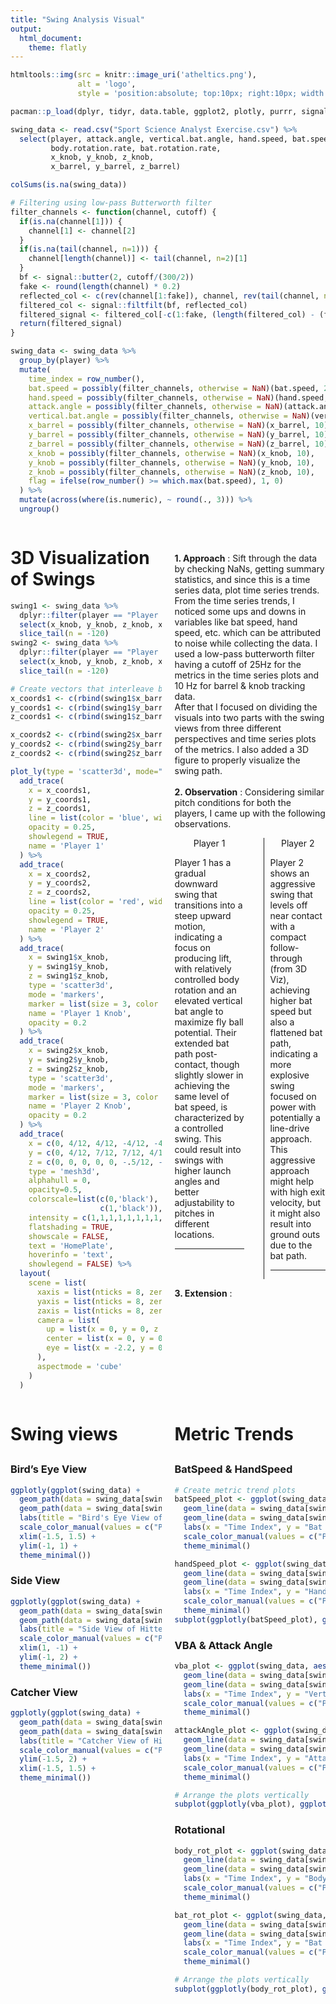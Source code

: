 ```yaml
---
title: "Swing Analysis Visual"
output:
  html_document:
    theme: flatly
---
```


```r
htmltools::img(src = knitr::image_uri('atheltics.png'), 
               alt = 'logo', 
               style = 'position:absolute; top:10px; right:10px; width:100px; padding:10px;')
```

<style type="text/css">
.main-container {
  max-width: 1800px;
}
</style>

```r
pacman::p_load(dplyr, tidyr, data.table, ggplot2, plotly, purrr, signal, gridExtra)

swing_data <- read.csv("Sport Science Analyst Exercise.csv") %>%
  select(player, attack.angle, vertical.bat.angle, hand.speed, bat.speed, 
         body.rotation.rate, bat.rotation.rate, 
         x_knob, y_knob, z_knob, 
         x_barrel, y_barrel, z_barrel)

colSums(is.na(swing_data))

# Filtering using low-pass Butterworth filter
filter_channels <- function(channel, cutoff) {
  if(is.na(channel[1])) {
    channel[1] <- channel[2]
  }
  if(is.na(tail(channel, n=1))) {
    channel[length(channel)] <- tail(channel, n=2)[1]
  }
  bf <- signal::butter(2, cutoff/(300/2))
  fake <- round(length(channel) * 0.2)
  reflected_col <- c(rev(channel[1:fake]), channel, rev(tail(channel, n=fake)))
  filtered_col <- signal::filtfilt(bf, reflected_col)
  filtered_signal <- filtered_col[-c(1:fake, (length(filtered_col) - (fake - 1)):length(filtered_col))]
  return(filtered_signal)
}

swing_data <- swing_data %>%
  group_by(player) %>%
  mutate(
    time_index = row_number(),
    bat.speed = possibly(filter_channels, otherwise = NaN)(bat.speed, 25),
    hand.speed = possibly(filter_channels, otherwise = NaN)(hand.speed, 25),
    attack.angle = possibly(filter_channels, otherwise = NaN)(attack.angle, 25),
    vertical.bat.angle = possibly(filter_channels, otherwise = NaN)(vertical.bat.angle, 25),
    x_barrel = possibly(filter_channels, otherwise = NaN)(x_barrel, 10),
    y_barrel = possibly(filter_channels, otherwise = NaN)(y_barrel, 10),
    z_barrel = possibly(filter_channels, otherwise = NaN)(z_barrel, 10),
    x_knob = possibly(filter_channels, otherwise = NaN)(x_knob, 10),
    y_knob = possibly(filter_channels, otherwise = NaN)(y_knob, 10),
    z_knob = possibly(filter_channels, otherwise = NaN)(z_knob, 10),
    flag = ifelse(row_number() >= which.max(bat.speed), 1, 0)
  ) %>%
  mutate(across(where(is.numeric), ~ round(., 3))) %>%
  ungroup()
```
:::::::::::::: {.columns}
::: {.column width="50%"}
# 3D Visualization of Swings
```r
swing1 <- swing_data %>%
  dplyr::filter(player == "Player 1") %>%
  select(x_knob, y_knob, z_knob, x_barrel, y_barrel, z_barrel) %>%
  slice_tail(n = -120)
swing2 <- swing_data %>%
  dplyr::filter(player == "Player 2") %>%
  select(x_knob, y_knob, z_knob, x_barrel, y_barrel, z_barrel) %>%
  slice_tail(n = -120)

# Create vectors that interleave barrel and knob coordinates with NA to separate segments
x_coords1 <- c(rbind(swing1$x_barrel, swing1$x_knob, NA))
y_coords1 <- c(rbind(swing1$y_barrel, swing1$y_knob, NA))
z_coords1 <- c(rbind(swing1$z_barrel, swing1$z_knob, NA))

x_coords2 <- c(rbind(swing2$x_barrel, swing2$x_knob, NA))
y_coords2 <- c(rbind(swing2$y_barrel, swing2$y_knob, NA))
z_coords2 <- c(rbind(swing2$z_barrel, swing2$z_knob, NA))

plot_ly(type = 'scatter3d', mode="lines") %>%
  add_trace(
    x = x_coords1,
    y = y_coords1,
    z = z_coords1,
    line = list(color = 'blue', width = 2),
    opacity = 0.25,
    showlegend = TRUE,
    name = 'Player 1'
  ) %>%
  add_trace(
    x = x_coords2,
    y = y_coords2,
    z = z_coords2,
    line = list(color = 'red', width = 2),
    opacity = 0.25,
    showlegend = TRUE,
    name = 'Player 2'
  ) %>%
  add_trace(
    x = swing1$x_knob,
    y = swing1$y_knob,
    z = swing1$z_knob,
    type = 'scatter3d',
    mode = 'markers',
    marker = list(size = 3, color = 'orange'),
    name = 'Player 1 Knob',
    opacity = 0.2
  ) %>%
  add_trace(
    x = swing2$x_knob,
    y = swing2$y_knob,
    z = swing2$z_knob,
    type = 'scatter3d',
    mode = 'markers',
    marker = list(size = 3, color = 'green'),
    name = 'Player 2 Knob',
    opacity = 0.2
  ) %>%
  add_trace(
    x = c(0, 4/12, 4/12, -4/12, -4/12, 0, 4/12, 4/12, -4/12, -4/12),
    y = c(0, 4/12, 7/12, 7/12, 4/12, 0, 4/12, 7/12, 7/12, 4/12) + (-1),
    z = c(0, 0, 0, 0, 0, -.5/12, -.5/12, -.5/12, -.5/12, -.5/12) - 1,
    type = 'mesh3d',
    alphahull = 0,
    opacity=0.5,
    colorscale=list(c(0,'black'),
                    c(1,'black')),
    intensity = c(1,1,1,1,1,1,1,1,1,1),
    flatshading = TRUE,
    showscale = FALSE,
    text = 'HomePlate',
    hoverinfo = 'text',
    showlegend = FALSE) %>%
  layout(
    scene = list(
      xaxis = list(nticks = 8, zeroline = FALSE, title = 'x', showspikes = FALSE, range = c(-1.5, 2)),
      yaxis = list(nticks = 8, zeroline = FALSE, title = 'y', showspikes = FALSE, range = c(-1,1)),
      zaxis = list(nticks = 8, zeroline = FALSE, title = 'z', showspikes = FALSE, range = c(-1.5, 2)),
      camera = list(
        up = list(x = 0, y = 0, z = 2.5),
        center = list(x = 0, y = 0, z = 0),
        eye = list(x = -2.2, y = 0, z = 0.8)
      ),
      aspectmode = 'cube'
    )
  )

```
:::
::: {.column width="50%"}
\
\
**1. Approach** : Sift through the data by checking NaNs, getting summary statistics, and since this is a time series data, plot time series trends. From the time series trends, I noticed some ups and downs in variables like bat speed, hand speed, etc. which can be attributed to noise while collecting the data. I used a low-pass butterworth filter having a cutoff of 25Hz for the metrics in the time series plots and 10 Hz for barrel & knob tracking data.\
After that I focused on dividing the visuals into two parts with the swing views from three different perspectives and time series plots of the metrics. I also added a 3D figure to properly visualize the swing path.
\
\
**2. Observation** : Considering similar pitch conditions for both the players, I came up with the following observations.  

:::::::::::::: {.columns}
::: {.column width="50%" style="padding-right:10px;"}
<center> Player 1 </center>

Player 1 has a gradual downward swing that transitions into a steep upward motion, indicating a focus on producing lift, with relatively controlled body rotation and an elevated vertical bat angle to maximize fly ball potential. Their extended bat path post-contact, though slightly slower in achieving the same level of bat speed, is characterized by a controlled swing. This could result into swings with higher launch angles and better adjustability to pitches in different locations.

---

:::
::: {.column width="50%" style="border-left: 1px solid; padding-left: 10px;"}
<center> Player 2 </center>

Player 2 shows an aggressive swing that levels off near contact with a compact follow-through (from 3D Viz), achieving higher bat speed but also a flattened bat path, indicating a more explosive swing focused on power with potentially a line-drive approach. This aggressive approach might help with high exit velocity, but it might also result into ground outs due to the bat path.

---

:::
::::::::::::::

**3. Extension** : 

:::
::::::::::::::

:::::::::::::: {.columns}
::: {.column width="50%"}
# Swing views
## { .tabset}
### Bird's Eye View
```r
ggplotly(ggplot(swing_data) +
  geom_path(data = swing_data[swing_data$flag == 0, ], aes(x = x_barrel, y = y_barrel, color = player), size = 1, alpha = 0.7) +
  geom_path(data = swing_data[swing_data$flag == 1, ], aes(x = x_barrel, y = y_barrel, color = player), size = 1, alpha = 0.4, linetype = 'dashed') +
  labs(title = "Bird's Eye View of Hitter's Swing", x = "X Coordinate", y = "Y Coordinate") +
  scale_color_manual(values = c("Player 1" = "blue", "Player 2" = "red")) +
  xlim(-1.5, 1.5) +
  ylim(-1, 1) +
  theme_minimal())
```

### Side View
```r
ggplotly(ggplot(swing_data) +
  geom_path(data = swing_data[swing_data$flag == 0, ], aes(x = y_barrel, y = z_barrel, color = player), size = 1, alpha = 0.7) +
  geom_path(data = swing_data[swing_data$flag == 1, ], aes(x = y_barrel, y = z_barrel, color = player), size = 1, alpha = 0.4, linetype = 'dashed') +
  labs(title = "Side View of Hitter's Swing", x = "Y Coordinate", y = "Z Coordinate") +
  scale_color_manual(values = c("Player 1" = "blue", "Player 2" = "red")) +
  xlim(1, -1) +
  ylim(-1, 2) +
  theme_minimal())
```

### Catcher View
```r
ggplotly(ggplot(swing_data) +
  geom_path(data = swing_data[swing_data['flag']==0,], aes(x = x_barrel, y = z_barrel, color = player), size=1, alpha=0.7) +
  geom_path(data = swing_data[swing_data['flag']==1,], aes(x = x_barrel, y = z_barrel, color = player), size=1, alpha=0.4, linetype = 'dashed') +
  labs(title = "Catcher View of Hitter's Swing", x = "X Coordinate", y = "Z Coordinate") +
  scale_color_manual(values = c("Player 1" = "blue", "Player 2" = "red")) +
  ylim(-1.5, 2) +
  xlim(-1.5, 1.5) +
  theme_minimal())
```
:::
::: {.column width="50%"}

# Metric Trends
## { .tabset}
### BatSpeed & HandSpeed
```r
# Create metric trend plots
batSpeed_plot <- ggplot(swing_data, aes(x = time_index, y = bat.speed, color = player)) +
  geom_line(data = swing_data[swing_data$flag == 0, ], linetype = 'solid') +
  geom_line(data = swing_data[swing_data$flag == 1, ], linetype = 'dashed') +
  labs(x = "Time Index", y = "Bat Speed") +
  scale_color_manual(values = c("Player 1" = "blue", "Player 2" = "red")) +
  theme_minimal()

handSpeed_plot <- ggplot(swing_data, aes(x = time_index, y = hand.speed, color = player)) +
  geom_line(data = swing_data[swing_data$flag == 0, ], linetype = 'solid') +
  geom_line(data = swing_data[swing_data$flag == 1, ], linetype = 'dashed') +
  labs(x = "Time Index", y = "Hand Speed") +
  scale_color_manual(values = c("Player 1" = "blue", "Player 2" = "red")) +
  theme_minimal()
subplot(ggplotly(batSpeed_plot), ggplotly(handSpeed_plot), titleX = T, titleY = T, nrows = 2)
```

### VBA & Attack Angle
``` r
vba_plot <- ggplot(swing_data, aes(x = time_index, y = vertical.bat.angle, color = player)) +
  geom_line(data = swing_data[swing_data$flag == 0, ], linetype = 'solid') +
  geom_line(data = swing_data[swing_data$flag == 1, ], linetype = 'dashed') +
  labs(x = "Time Index", y = "Vertical Bat Angle") +
  scale_color_manual(values = c("Player 1" = "blue", "Player 2" = "red")) +
  theme_minimal()

attackAngle_plot <- ggplot(swing_data, aes(x = time_index, y = attack.angle, color = player)) +
  geom_line(data = swing_data[swing_data$flag == 0, ], linetype = 'solid') +
  geom_line(data = swing_data[swing_data$flag == 1, ], linetype = 'dashed') +
  labs(x = "Time Index", y = "Attack Angle") +
  scale_color_manual(values = c("Player 1" = "blue", "Player 2" = "red")) +
  theme_minimal()

# Arrange the plots vertically
subplot(ggplotly(vba_plot), ggplotly(attackAngle_plot), titleX = T, titleY = T, nrows = 2)
```

### Rotational
``` r
body_rot_plot <- ggplot(swing_data, aes(x = time_index, y = body.rotation.rate, color = player)) +
  geom_line(data = swing_data[swing_data$flag == 0, ], linetype = 'solid') +
  geom_line(data = swing_data[swing_data$flag == 1, ], linetype = 'dashed') +
  labs(x = "Time Index", y = "Body Rotation Rate") +
  scale_color_manual(values = c("Player 1" = "blue", "Player 2" = "red")) +
  theme_minimal()

bat_rot_plot <- ggplot(swing_data, aes(x = time_index, y = bat.rotation.rate, color = player)) +
  geom_line(data = swing_data[swing_data$flag == 0, ], linetype = 'solid') +
  geom_line(data = swing_data[swing_data$flag == 1, ], linetype = 'dashed') +
  labs(x = "Time Index", y = "Bat Rotation Rate") +
  scale_color_manual(values = c("Player 1" = "blue", "Player 2" = "red")) +
  theme_minimal()

# Arrange the plots vertically
subplot(ggplotly(body_rot_plot), ggplotly(bat_rot_plot), titleX = T, titleY = T, nrows = 2)
```
:::
::::::::::::::